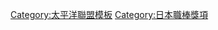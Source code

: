{{Navbox
|bodyclass=hlist

|name = 太平洋聯盟最多勝投手
|title = [[日本職棒勝投王|太平洋聯盟最多勝投手]]
|basestyle = background-color:#8ce
|state = <includeonly>collapsed</includeonly>
|group1 = 1950年代
|list1 = 
*50 [[荒卷淳]]
*51 [[江藤晴康|江藤正]]
*52 [[野口正明]]
*53 [[川崎德次]]
*54 [[宅和本司]] / [[武智文雄|田中文雄]]
*55 [[宅和本司]]
*56 [[三浦方義]]
*57 [[稻尾和久]]
*58 [[稻尾和久]]
*59 [[杉浦忠]]
|group2 = 1960年代
|list2 = 
*60 [[小野正一]]
*61 [[稻尾和久]]
*62 [[久保征弘]]
*63 [[稻尾和久]]
*64 [[小山正明]]
*65 [[尾崎行雄 (棒球運動員)|尾崎行雄]]
*66 [[米田哲也]]
*67 [[池永正明]]
*68 [[皆川睦雄|皆川睦男]]
*69 [[鈴木啓示]]
|group3 = 1970年代
|list3 = 
*70 [[成田文男]]
*71 [[木樽正明]]
*72 [[山田久志]] / [[金田留廣]]
*73 [[成田文男]]
*74 [[金田留廣]]
*75 [[東尾修]]
*76 [[山田久志]]
*77 [[鈴木啓示]]
*78 [[鈴木啓示]]
*79 [[山田久志]]
|group4 = 1980年代
|list4 = 
*80 [[木田勇]]
*81 [[今井雄太郎]] / [[村田兆治]]
*82 [[工藤幹夫]]
*83 [[東尾修]] / [[山内和宏]]
*84 [[今井雄太郎]]
*85 [[佐藤義則]]
*86 [[渡邊久信]]
*87 [[山沖之彦]]
*88 [[渡邊久信]] / [[西崎幸廣]] / [[松浦宏明]]
*89 [[阿波野秀幸]]
|group5 = 1990年代
|list5 = 
*90 [[渡邊久信]] / [[野茂英雄]]
*91 [[野茂英雄]]
*92 [[野茂英雄]]
*93 [[野田浩司]] / [[野茂英雄]]
*94 [[伊良部秀輝]]
*95 [[Kip Gross]]
*96 [[Kip Gross]]
*97 [[西口文也]] / [[小池秀郎]]
*98 [[西口文也]] / [[武田一浩]] / [[黑木知宏]]
*99 [[松坂大輔]]
|group6 = 2000年代
|list6 = 
*00 [[松坂大輔]]
*01 [[松坂大輔]]
*02 [[ジェレミー・パウエル|J.パウエル]]
*03 [[齊藤和巳]]
*04 [[岩隈久志]]
*05 [[杉内俊哉]]
*06 [[齊藤和巳]]
*07 [[涌井秀章]]
*08 [[岩隈久志]]
*09 [[涌井秀章]]
|group7 = 2010年代
|list7 = 
*10 [[和田毅]] / [[金子弌大]]
*11 [[田中將大]]
*12 [[攝津正]]
*13 [[田中將大]]
*14 [[金子弌大]]
*15 [[大谷翔平]] / [[涌井秀章]]
*16 [[和田毅]]
*17 [[菊池雄星]] / [[東濱巨]]
*18 [[多和田真三郎]]
*19 [[有原航平]]
|group8 = 2020年代
|list8 = 
*20 [[千賀滉大]] / [[石川柊太]] / [[涌井秀章]]
*21 [[山本由伸]]
}}<noinclude>
[[Category:太平洋聯盟模板]]
[[Category:日本職棒獎項]]
</noinclude>